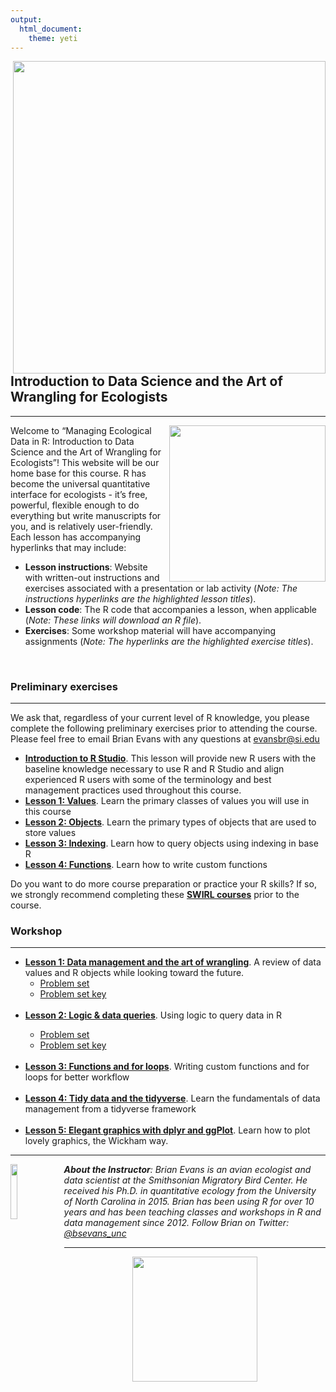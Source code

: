 ```yaml
---
output:
  html_document:
    theme: yeti
---
```


<!-- html head --> 

<head>
<link rel="stylesheet" href="https://cdnjs.cloudflare.com/ajax/libs/font-awesome/4.7.0/css/font-awesome.min.css">
<link rel="stylesheet" type="text/css" href="css/styles.css">
<!--link rel="stylesheet" href="https://maxcdn.bootstrapcdn.com/bootstrap/3.3.7/css/bootstrap.min.css"-->
</head>

<div class = "row">
<img style="float:right;padding-left:25px;border:none" src="images/smsc_logo.jpg" width = "500px"/>
</div>

<br>
<div class = "row">

<h2 style="text-align: left;">Introduction to Data Science and the Art of Wrangling for Ecologists</h2>
<hr>
<img style="float:right;padding-left:10px;border:none" src="images/catbirdBanded.jpg" width = "250px"/>

<p>Welcome to "Managing Ecological Data in R: Introduction to Data Science and the Art of Wrangling for Ecologists"! This website will be our home base for this course. R has become the universal quantitative interface for ecologists - it's free, powerful, flexible enough to do everything but write manuscripts for you, and is relatively user-friendly. Each lesson has accompanying hyperlinks that may include:</p>
<ul>
<li><b>Lesson instructions</b>: Website with written-out instructions and exercises associated with a presentation or lab activity (<i>Note: The instructions hyperlinks are the highlighted lesson titles</i>).</li>
<li><b>Lesson code</b>: The R code that accompanies a lesson, when applicable (<i>Note: These links will download an R file</i>).</li>
<li><b>Exercises</b>: Some workshop material will have accompanying assignments (<i>Note: The hyperlinks are the highlighted exercise titles</i>).</li>
</ul>
</div>
<br>

<h3>Preliminary exercises</h3>
<hr>
<p>We ask that, regardless of your current level of R knowledge, you please complete the following preliminary exercises prior to attending the course. Please feel free to email Brian Evans with any questions at <a href="mailto:evansbr@si.edu">evansbr@si.edu</a></p>
 
<ul>
<li><b><a href = "https://smbc.shinyapps.io/L0-intro_RStudio" target="_blank">Introduction to R Studio</a></b>. This lesson will provide new R users with the baseline knowledge necessary to use R and R Studio and align experienced R users with some of the terminology and best management practices used throughout this course.
</li>
<li><b><a href = "https://smbc.shinyapps.io/L1-rValues" target="_blank">Lesson 1: Values</a></b>. Learn the primary classes of values you will use in this course</li>
<li><b><a href = "https://smbc.shinyapps.io/L2-rObjects" target="_blank">Lesson 2: Objects</a></b>. Learn the primary types of objects that are used to store values</li>
<li><b><a href = "https://smbc.shinyapps.io/L3-indexing" target="_blank">Lesson 3: Indexing</a></b>. Learn how to query objects using indexing in base R</li>
<li><b><a href = "https://smbc.shinyapps.io/L4-functions" target="_blank">Lesson 4: Functions</a></b>. Learn how to write custom functions</li>
</ul>

<p>Do you want to do more course preparation or practice your R skills? If so, we strongly recommend completing these <a href = "https://smbc-nzp.github.io/dataSci/swirl.html" target = "_blank"><b>SWIRL courses</b></a> prior to the course.</p>

<div class = "row">
<h3>Workshop</h3>
<hr>
<ul>
<li><b><a href = "https://smbc-nzp.github.io/dataSci/lesson1_pres.html" target="_blank">Lesson 1: Data management and the art of wrangling</a></b>. A review of data values and R objects while looking toward the future.
<ul>
<li><a href = "https://smbc-nzp.github.io/dataSci/lesson1_exercise.html" target="_blank">Problem set</a></li>
<li><a href = "https://smbc-nzp.github.io/dataSci/lesson1_exercise_key.html" target="_blank">Problem set key</a></li>
</ul></li>
<br>
<li><b><a href = "https://smbc-nzp.github.io/dataSci/lesson2_pres.html" target="_blank">Lesson 2: Logic & data queries</a></b>. Using logic to query data in R</li>
<ul>
<li><a href = "https://smbc-nzp.github.io/dataSci/lesson2_exercise.html" target="_blank">Problem set</a></li>
<li><a href = "https://smbc-nzp.github.io/dataSci/lesson2_exercise_key.html" target="_blank">Problem set key</a></li>
</ul></li>
<br>
<li><b><a href = "https://smbc-nzp.github.io/dataSci/lesson3_pres_functions_forLoops.html" target="_blank">Lesson 3: Functions and for loops</a></b>. Writing custom functions and for loops for better workflow</li>
<br>
<li><b><a href = "https://smbc-nzp.github.io/dataSci/intro_to_tidyverse.html" target="_blank">Lesson 4: Tidy data and the tidyverse</a></b>. Learn the fundamentals of data management from a tidyverse framework</li>
<br>
<li><b><a href = "https://smbc-nzp.github.io/dataSci/ggPlot_pres.html" target="_blank">Lesson 5: Elegant graphics with dplyr and ggPlot</a></b>. Learn how to plot lovely graphics, the Wickham way.</li>
</ul>
</div>

<div class = "row">
<hr>
<img src = "images/robotBird.jpg"
  style = "float:left;
  padding-left: 0px;
  padding-right: 10px;
  width: 15%;">
<i><p><b>About the Instructor</b>: Brian Evans is an avian ecologist and data scientist at the Smithsonian Migratory Bird Center. He received his Ph.D. in quantitative ecology from the University of North Carolina in 2015. Brian has been using R for over 10 years and has been teaching classes and workshops in R and data management since 2012. Follow Brian on Twitter: <a href = "https://twitter.com/bsevans_unc">@bsevans_unc</a></i></p>
</div>
<hr>
<div class = "row">
<img 
  src="images/nzpLogo.png"
  style= "display: block;
    margin-left: auto;
    margin-right: auto;
    width: 200px;"/>
</div>


